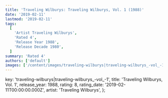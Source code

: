 ```yaml
---
title: 'Traveling Wilburys: Traveling Wilburys, Vol. 1 (1988)'
date: '2019-02-11'
lastmod: '2019-02-11'
tags:
  [
    'Artist Traveling Wilburys',
    'Rated 4',
    'Release Year 1988',
    'Release Decade 1980',
  ]
summary: 'Rated 4'
authors: ['default']
images: ['/content/images/traveling-wilburys|traveling-wilburys_-vol_-1.jpg']
---
```


  key: 'traveling-wilburys|traveling-wilburys_-vol_-1',
  title: 'Traveling Wilburys, Vol. 1',
  release_year: 1988,
  rating: 8,
  rating_date: '2019-02-11T00:00:00.000Z',
  artist: 'Traveling Wilburys',
};

<MusicRating data={data} />

